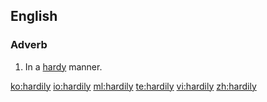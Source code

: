 ==English==

===Adverb===
{{en-adv}}
# In a [[hardy]] manner.

[[ko:hardily]]
[[io:hardily]]
[[ml:hardily]]
[[te:hardily]]
[[vi:hardily]]
[[zh:hardily]]